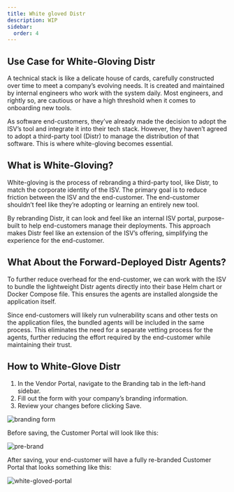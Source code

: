 ```yaml
---
title: White gloved Distr
description: WIP
sidebar:
  order: 4
---
```


## Use Case for White-Gloving Distr

A technical stack is like a delicate house of cards, carefully constructed over time to meet a company’s evolving needs. It is created and maintained by internal engineers who work with the system daily. Most engineers, and rightly so, are cautious or have a high threshold when it comes to onboarding new tools.

As software end-customers, they’ve already made the decision to adopt the ISV’s tool and integrate it into their tech stack. However, they haven’t agreed to adopt a third-party tool (Distr) to manage the distribution of that software. This is where white-gloving becomes essential.

## What is White-Gloving?

White-gloving is the process of rebranding a third-party tool, like Distr, to match the corporate identity of the ISV. The primary goal is to reduce friction between the ISV and the end-customer. The end-customer shouldn’t feel like they’re adopting or learning an entirely new tool.

By rebranding Distr, it can look and feel like an internal ISV portal, purpose-built to help end-customers manage their deployments. This approach makes Distr feel like an extension of the ISV’s offering, simplifying the experience for the end-customer.

## What About the Forward-Deployed Distr Agents?

To further reduce overhead for the end-customer, we can work with the ISV to bundle the lightweight Distr agents directly into their base Helm chart or Docker Compose file. This ensures the agents are installed alongside the application itself.

Since end-customers will likely run vulnerability scans and other tests on the application files, the bundled agents will be included in the same process. This eliminates the need for a separate vetting process for the agents, further reducing the effort required by the end-customer while maintaining their trust.

## How to White-Glove Distr

1. In the Vendor Portal, navigate to the Branding tab in the left-hand sidebar.
2. Fill out the form with your company’s branding information.
3. Review your changes before clicking Save.

![branding form](../../../../assets/docs/product/branding/before-branding.png)

Before saving, the Customer Portal will look like this:

![pre-brand](../../../../assets/docs/product/branding/branding-form.png)

After saving, your end-customer will have a fully re-branded Customer Portal that looks something like this:

![white-gloved-portal](../../../../assets/docs/product/branding/branding-after.png)
